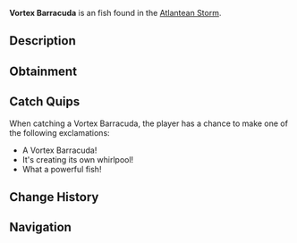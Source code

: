 {{FishInfobox
|image          = Vortex Barracuda.png
|rarity         = Unusual
|sea            = First Sea
|location       = [[Atlantean Storm]]
|sublocation    = 
|sources        = Fishing Rod
|radar_location = 
|xp             = 300
|weather        = Clear
|time           = 
|season         = Summer
|bait           = Minnow
|base_weight    = 16
|base_value     = 600
|weight_range   = 8
|base_chance    = 20
|base_resil     = 50
}}
'''Vortex Barracuda''' is an {{Rarity|Unusual}} fish found in the [[Atlantean Storm]].

== Description ==
{{Description|An aggressive predator with spiral markings and enhanced swimming muscles. These barracuda have learned to use the storm's currents to their advantage when hunting, creating their own miniature whirlpools.|Bestiary Entry}}

== Obtainment ==
{{Description|Found patrolling the storm's edge.|Bestiary Hint}}
{{Fish Availability|
Grand Reef/Atlantean Storm
|top_rods      = 
Krampus's Rod\233247.01\257397.36;
Magma Rod\222841.84\245914.85;
Plastic Rod\205696.83\226659.37;
Leviathan's Fang Rod\176461.89\179692.52;
Great Rod of Oscar\171153.73\134788.26;
Buddy Bond Rod\151886.31\194114.92;
Training Rod\94545.45\253383.5;
Fast Rod\161233.88\244937.73;
Flimsy Rod\130745.96\241216.39;
Astralhook Rod\161042.58\141725.41;
Ethereal Prism Rod\160819.65\134938.13;
Trident Rod\157547.94\172988.14;
Seraphic Rod\155062.88\135124.18;
No-Life Rod\154051.56\144769;
Free Spirit Rod\149800.56\164481.49;
Rod Of The Forgotten Fang\145143.74\131242.69;
Challenger's Rod\140446.82\130979.88;
Rod Of The Depths\130599.11\122012.35;
Rod Of The Exalted One\128433.33\124648.31;
Zeus Rod\128085.62\121355.11;
Verdant Shear Rod\125865.5\120771.38;
Blazebringer Rod\121599.53\115679.63;
Depthseeker Rod\115657.55\112450.2;
Avalanche Rod\104357.82\101956.74;
Volcanic Rod\99804.37\95982.37;
Steady Rod\47401.22\37785.7
|recommended   = Ethereal Prism Rod
}}

== Catch Quips ==
When catching a Vortex Barracuda, the player has a chance to make one of the following exclamations:
* A Vortex Barracuda!
* It's creating its own whirlpool!
* What a powerful fish!

== Change History ==
{{Change History|{{subst:Current Version}}}}

== Navigation ==
{{Fish Navbox|Atlantean Storm}}